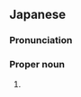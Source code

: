 ==Japanese==
{{ja-kanjitab|たけ|し}}

===Pronunciation===
{{ja-pron|たけし}}

===Proper noun===
{{ja-pos|proper|たけし}}

# {{given name|male|lang=ja|sort=たけし}}